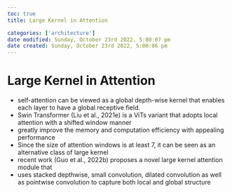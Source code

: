```yaml
---
toc: true
title: Large Kernel in Attention

categories: ['architecture']
date modified: Sunday, October 23rd 2022, 5:00:07 pm
date created: Sunday, October 23rd 2022, 5:00:06 pm
---
```


# Large Kernel in Attention


- self-attention can be viewed as a global depth-wise kernel that enables each layer to have a global receptive field.
- Swin Transformer (Liu et al., 2021e) is a ViTs variant that adopts local attention with a shifted window manner
- greatly improve the memory and computation efficiency with appealing performance
- Since the size of attention windows is at least 7, it can be seen as an alternative class of large kernel
- recent work (Guo et al., 2022b) proposes a novel large kernel attention module that
- uses stacked depthwise, small convolution, dilated convolution as well as pointwise convolution to capture both local and global structure



